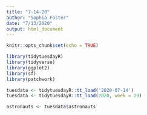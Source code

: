 ```yaml
---
title: "7-14-20"
author: "Sophia Foster"
date: "7/13/2020"
output: html_document
---
```


```r
knitr::opts_chunk$set(echo = TRUE)
```

```r
library(tidytuesdayR)
library(tidyverse)
library(ggplot2)
library(sf)
library(patchwork)
```

```r
tuesdata <- tidytuesdayR::tt_load('2020-07-14')
tuesdata <- tidytuesdayR::tt_load(2020, week = 29)

astronauts <- tuesdata$astronauts
```

